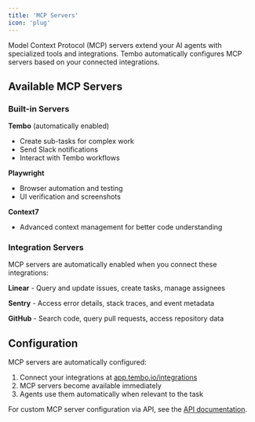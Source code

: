 ```yaml
---
title: 'MCP Servers'
icon: 'plug'
---
```


Model Context Protocol (MCP) servers extend your AI agents with specialized tools and integrations. Tembo automatically configures MCP servers based on your connected integrations.

## Available MCP Servers

### Built-in Servers

**Tembo** (automatically enabled)
- Create sub-tasks for complex work
- Send Slack notifications
- Interact with Tembo workflows

**Playwright**
- Browser automation and testing
- UI verification and screenshots

**Context7**
- Advanced context management for better code understanding

### Integration Servers

MCP servers are automatically enabled when you connect these integrations:

**Linear** - Query and update issues, create tasks, manage assignees

**Sentry** - Access error details, stack traces, and event metadata

**GitHub** - Search code, query pull requests, access repository data

## Configuration

MCP servers are automatically configured:

1. Connect your integrations at [app.tembo.io/integrations](https://app.tembo.io/integrations)
2. MCP servers become available immediately
3. Agents use them automatically when relevant to the task

For custom MCP server configuration via API, see the [API documentation](/api-reference/public-api/create-task).
